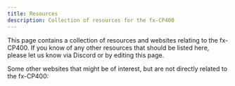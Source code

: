 ```yaml
---
title: Resources
description: Collection of resources for the fx-CP400
---
```



This page contains a collection of resources and websites relating to the fx-CP400.
If you know of any other resources that should be listed here, please let us know via Discord or by editing this page.

<LinkCard
	title="Planète Casio Bible"
    description="A repository of research and documentation on various calculators"
	href="https://bible.planet-casio.com/"
/>

<LinkCard
	title="CP-Canvas"
	description="A WIP JavaScript emulation of the fx-CP400"
	href="https://classpaddev.github.io/CP-Canvas/"
/>

<CardGrid>
	<LinkCard title="Casiopeia" href="https://casiopeia.net/forum/" />
</CardGrid>

Some other websites that might be of interest, but are not directly related to the fx-CP400:

<CardGrid>
	<LinkCard title="TI-Planet" href="https://tiplanet.org/forum" />
	<LinkCard title="TI-Planet Wiki" href="https://wiki.tiplanet.org/" />
	<LinkCard title="TI-Basic Developer" href="https://tibasicdev.wikidot.com/" />
	<LinkCard title="Cemetech" href="https://cemetech.net/forum/" />
	<LinkCard title="MyCalcs" href="https://my.calcs.quest/" />
</CardGrid>
